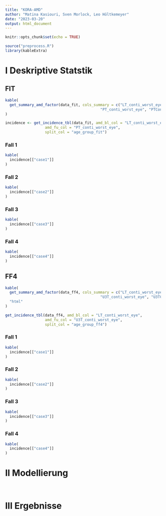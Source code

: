 ```yaml
---
title: "KORA-AMD"
author: "Matina Kasiouri, Sven Morlock, Leo Höltkemeyer"
date: "2023-03-20"
output: html_document
---
```


```r
knitr::opts_chunk$set(echo = TRUE)
```

```r
source("preprocess.R")
library(kableExtra)
```

# I Deskriptive Statstik

## FIT
```r
kable(
  get_summary_amd_factor(data_fit, cols_summary = c("LT_conti_worst_eye", "LTConti_RE_2_sf", "LTConti_LI_2_sf",
                                           "PT_conti_worst_eye", "PTConti_RE_2_sf", "PTConti_LI_2_sf"))
)
```
```r
incidence <- get_incidence_tbl(data_fit, amd_bl_col = "LT_conti_worst_eye",
                  amd_fu_col = "PT_conti_worst_eye",
                  split_col = "age_group_fit")
```
### Fall 1
```r
kable(
  incidence[["case1"]]
)
```
### Fall 2
```r
kable(
  incidence[["case2"]]
)
```
### Fall 3
```r
kable(
  incidence[["case3"]]
)
```
### Fall 4
```r
kable(
  incidence[["case4"]]
)
```

## FF4
```r
kable(
  get_summary_amd_factor(data_ff4, cols_summary = c("LT_conti_worst_eye", "LTConti_RE_2_sf", "LTConti_LI_2_sf",
                                           "U3T_conti_worst_eye", "U3TConti_RE_2_sf", "U3TConti_LI_2_sf")),
  "html"
)

```

```r
get_incidence_tbl(data_ff4, amd_bl_col = "LT_conti_worst_eye",
                  amd_fu_col = "U3T_conti_worst_eye",
                  split_col = "age_group_ff4")
```

### Fall 1
```r
kable(
  incidence[["case1"]]
)
```
### Fall 2
```r
kable(
  incidence[["case2"]]
)
```
### Fall 3
```r
kable(
  incidence[["case3"]]
)
```
### Fall 4
```r
kable(
  incidence[["case4"]]
)
```

# II Modellierung

```r


```

```r


```

# III Ergebnisse

```r


```

```r


```